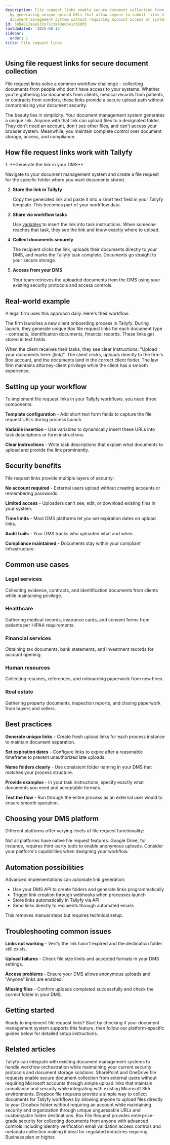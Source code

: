 ```yaml
---
description: File request links enable secure document collection from external users
  by generating unique upload URLs that allow anyone to submit files directly to your
  document management system without requiring account access or system permissions.
id: 38b4817a8a537e75c3a43e8b41cb50b5
lastUpdated: '2025-08-15'
sidebar:
  order: 1
title: File request links
---
```



## Using file request links for secure document collection

File request links solve a common workflow challenge - collecting documents from people who don't have access to your systems. Whether you're gathering tax documents from clients, medical records from patients, or contracts from vendors, these links provide a secure upload path without compromising your document security.

The beauty lies in simplicity. Your document management system generates a unique link. Anyone with that link can upload files to a designated folder. They don't need an account, don't see other files, and can't access your broader system. Meanwhile, you maintain complete control over document storage, access, and compliance.

## How file request links work with Tallyfy

<Steps>
1. **Generate the link in your DMS**
   
   Navigate to your document management system and create a file request for the specific folder where you want documents stored.

2. **Store the link in Tallyfy**
   
   Copy the generated link and paste it into a short text field in your Tallyfy template. This becomes part of your workflow data.

3. **Share via workflow tasks**
   
   Use [variables](mdc:products/pro/documenting/templates/variables/) to insert the link into task instructions. When someone reaches that task, they see the link and know exactly where to upload.

4. **Collect documents securely**
   
   The recipient clicks the link, uploads their documents directly to your DMS, and marks the Tallyfy task complete. Documents go straight to your secure storage.

5. **Access from your DMS**
   
   Your team retrieves the uploaded documents from the DMS using your existing security protocols and access controls.
</Steps>

## Real-world example

A legal firm uses this approach daily. Here's their workflow:

The firm launches a new client onboarding process in Tallyfy. During launch, they generate unique Box file request links for each document type - contracts, identification documents, financial records. These links get stored in text fields.

When the client receives their tasks, they see clear instructions: "Upload your documents here: [link]". The client clicks, uploads directly to the firm's Box account, and the documents land in the correct client folder. The law firm maintains attorney-client privilege while the client has a smooth experience.

## Setting up your workflow

To implement file request links in your Tallyfy workflows, you need three components:

**Template configuration** - Add short text form fields to capture the file request URLs during process launch.

**Variable insertion** - Use variables to dynamically insert these URLs into task descriptions or form instructions.

**Clear instructions** - Write task descriptions that explain what documents to upload and provide the link prominently.

## Security benefits

File request links provide multiple layers of security:

**No account required** - External users upload without creating accounts or remembering passwords.

**Limited access** - Uploaders can't see, edit, or download existing files in your system.

**Time limits** - Most DMS platforms let you set expiration dates on upload links.

**Audit trails** - Your DMS tracks who uploaded what and when.

**Compliance maintained** - Documents stay within your compliant infrastructure.

## Common use cases

### Legal services
Collecting evidence, contracts, and identification documents from clients while maintaining privilege.

### Healthcare
Gathering medical records, insurance cards, and consent forms from patients per HIPAA requirements.

### Financial services
Obtaining tax documents, bank statements, and investment records for account opening.

### Human resources
Collecting resumes, references, and onboarding paperwork from new hires.

### Real estate
Gathering property documents, inspection reports, and closing paperwork from buyers and sellers.

## Best practices

**Generate unique links** - Create fresh upload links for each process instance to maintain document separation.

**Set expiration dates** - Configure links to expire after a reasonable timeframe to prevent unauthorized late uploads.

**Name folders clearly** - Use consistent folder naming in your DMS that matches your process structure.

**Provide examples** - In your task instructions, specify exactly what documents you need and acceptable formats.

**Test the flow** - Run through the entire process as an external user would to ensure smooth operation.

## Choosing your DMS platform

Different platforms offer varying levels of file request functionality:

<PageTree />

Not all platforms have native file request features. Google Drive, for instance, requires third-party tools to enable anonymous uploads. Consider your platform's capabilities when designing your workflow.

## Automation possibilities

Advanced implementations can automate link generation:

- Use your DMS API to create folders and generate links programmatically
- Trigger link creation through webhooks when processes launch
- Store links automatically in Tallyfy via API
- Send links directly to recipients through automated emails

This removes manual steps but requires technical setup.

## Troubleshooting common issues

**Links not working** - Verify the link hasn't expired and the destination folder still exists.

**Upload failures** - Check file size limits and accepted formats in your DMS settings.

**Access problems** - Ensure your DMS allows anonymous uploads and "Anyone" links are enabled.

**Missing files** - Confirm uploads completed successfully and check the correct folder in your DMS.

## Getting started

Ready to implement file request links? Start by checking if your document management system supports this feature, then follow our platform-specific guides below for detailed setup instructions.

## Related articles
<CardGrid>
<LinkTitleCard header="<b>Integrations > Document management</b>" href="/products/pro/integrations/document-management/" > Tallyfy can integrate with existing document management systems to handle workflow orchestration while maintaining your current security protocols and document storage solutions. </LinkTitleCard>
<LinkTitleCard header="<b>File Request Links > SharePoint file requests</b>" href="/products/pro/integrations/document-management/file-request-links/sharepoint/" > SharePoint and OneDrive file requests enable secure document collection from external users without requiring Microsoft accounts through simple upload links that maintain compliance and security while integrating with existing Microsoft 365 environments. </LinkTitleCard>
<LinkTitleCard header="<b>File Request Links > Dropbox file requests</b>" href="/products/pro/integrations/document-management/file-request-links/dropbox/" > Dropbox file requests provide a simple way to collect documents for Tallyfy workflows by allowing anyone to upload files directly to your Dropbox folder without requiring an account while maintaining security and organization through unique unguessable URLs and customizable folder destinations. </LinkTitleCard>
<LinkTitleCard header="<b>File Request Links > Box file requests</b>" href="/products/pro/integrations/document-management/file-request-links/box/" > Box File Request provides enterprise-grade security for collecting documents from anyone with advanced controls including identity verification email validation access controls and metadata collection making it ideal for regulated industries requiring Business plan or higher. </LinkTitleCard>
</CardGrid>